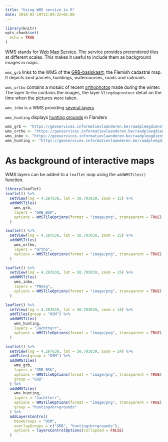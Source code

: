 ```yaml
---
title: "Using WMS service in R"
date: 2018-02-19T12:09:22+01:00
---
```


```r
library(knitr)
opts_chunk$set(
  echo = TRUE
)
```

WMS stands for [Web Map Service](https://en.wikipedia.org/wiki/Web_Map_Service). The service provides prerendered tiles at different scales. This makes it useful to include them as background images in maps. 

`wms_grb` links to the WMS of the [GRB-basiskaart](http://www.geopunt.be/catalogus/webservicefolder/aa04ae22-2297-98c3-1ffd-3440-5aff-bd2c-8a0cc151), the Flemish cadastral map. It depicts land parcels, buildings, watercourses, roads and railroads.

`wms_ortho` contains a mosaic of recent [orthophotos](http://www.geopunt.be/catalogus/webservicefolder/418e8e4a-12c1-80a8-8306-fcf4-799c-581d-c4e38594) made during the winter. The layer `Ortho` contains the images, the layer `Vliegdagcontour` detail on the time when the pictures were taken.

`wms_inbo` is a WMS providing [several layers]()

`wms_hunting` displays [hunting grounds](http://www.geopunt.be/catalogus/webservicefolder/525f1e17-c7d8-3bf3-550c-82c4-7fb3-e97c-a9bc3a6b) in Flanders

```r
wms_grb <- "https://geoservices.informatievlaanderen.be/raadpleegdiensten/GRB-basiskaart/wms"
wms_ortho <- "https://geoservices.informatievlaanderen.be/raadpleegdiensten/OMWRGBMRVL/wms"
wms_inbo <- "https://geoservices.informatievlaanderen.be/raadpleegdiensten/INBO/wms"
wms_hunting <- "https://geoservices.informatievlaanderen.be/raadpleegdiensten/Jacht/wms"
```

# As background of interactive maps

WMS layers can be added to a `leaflet` map using the `addWMSTiles()` function.

```r
library(leaflet)
leaflet() %>% 
  setView(lng = 4.287638, lat = 50.703039, zoom = 15) %>% 
  addWMSTiles(
    wms_grb,
    layers = "GRB_BSK",
    options = WMSTileOptions(format = "image/png", transparent = TRUE)
  )
```

```r
leaflet() %>% 
  setView(lng = 4.287638, lat = 50.703039, zoom = 15) %>% 
  addWMSTiles(
    wms_ortho,
    layers = "Ortho",
    options = WMSTileOptions(format = "image/png", transparent = TRUE)
  )
```

```r
leaflet() %>% 
  setView(lng = 4.287638, lat = 50.703039, zoom = 15) %>% 
  addWMSTiles(
    wms_inbo,
    layers = "PNVeg",
    options = WMSTileOptions(format = "image/png", transparent = TRUE)
  )
```

```r
leaflet() %>% 
  setView(lng = 4.287638, lat = 50.703039, zoom = 14) %>% 
  addTiles(group = "OSM") %>%
  addWMSTiles(
    wms_hunting,
    layers = "Jachtterr",
    options = WMSTileOptions(format = "image/png", transparent = TRUE)
  )
```

```r
leaflet() %>% 
  setView(lng = 4.287638, lat = 50.703039, zoom = 14) %>% 
  addTiles(group = "OSM") %>%
  addWMSTiles(
    wms_grb,
    layers = "GRB_BSK",
    options = WMSTileOptions(format = "image/png", transparent = TRUE),
    group = "GRB"
  ) %>%
  addWMSTiles(
    wms_hunting,
    layers = "Jachtterr",
    options = WMSTileOptions(format = "image/png", transparent = TRUE),
    group = "hunting<br>grounds"
  ) %>%
  addLayersControl(
    baseGroups = "OSM",
    overlayGroups = c("GRB", "hunting<br>grounds"),
    options = layersControlOptions(collapsed = FALSE)
  )
```
